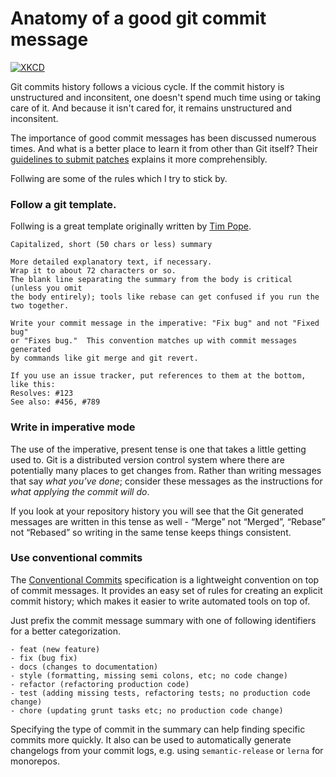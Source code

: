 


# Anatomy of a good git commit message

[![XKCD](https://imgs.xkcd.com/comics/git_commit.png)](https://xkcd.com/1296/)

Git commits history follows a vicious cycle. If the commit history is unstructured and inconsitent, one doesn't spend much time using or taking care of it.
And because it isn't cared for, it remains unstructured and inconsitent.

The importance of good commit messages has been discussed numerous times. And what is a better place to learn it from other than Git itself? Their [guidelines to submit patches](https://git.kernel.org/pub/scm/git/git.git/tree/Documentation/SubmittingPatches?id=HEAD) explains it more comprehensibly.

Follwing are some of the rules which I try to stick by.


### Follow a git template.

Follwing is a great template originally written by [Tim Pope](https://tbaggery.com/2008/04/19/a-note-about-git-commit-messages.html).
```
Capitalized, short (50 chars or less) summary

More detailed explanatory text, if necessary.  
Wrap it to about 72 characters or so.  
The blank line separating the summary from the body is critical (unless you omit
the body entirely); tools like rebase can get confused if you run the
two together.

Write your commit message in the imperative: "Fix bug" and not "Fixed bug"
or "Fixes bug."  This convention matches up with commit messages generated
by commands like git merge and git revert.

If you use an issue tracker, put references to them at the bottom,
like this:
Resolves: #123
See also: #456, #789
```

### Write in imperative mode 
The use of the imperative, present tense is one that takes a little getting used to.
Git is a distributed version control system where there are potentially many places to get changes from. Rather than writing messages that say *what you’ve done*; consider these messages as the instructions for *what applying the commit will do*.

If you look at your repository history you will see that the Git generated messages are written in this tense as well - “Merge” not “Merged”, “Rebase” not “Rebased” so writing in the same tense keeps things consistent.


### Use conventional commits
The [Conventional Commits](https://www.conventionalcommits.org/en/v1.0.0/) specification is a lightweight convention on top of commit messages. It provides an easy set of rules for creating an explicit commit history; which makes it easier to write automated tools on top of.

Just prefix the commit message summary with one of following identifiers for a better categorization.
```
- feat (new feature)
- fix (bug fix)
- docs (changes to documentation)
- style (formatting, missing semi colons, etc; no code change)
- refactor (refactoring production code)
- test (adding missing tests, refactoring tests; no production code change)
- chore (updating grunt tasks etc; no production code change)
```

Specifying the type of commit in the summary can help finding specific commits more quickly. It also can be used to automatically generate changelogs from your commit logs, e.g. using `semantic-release` or `lerna` for monorepos.